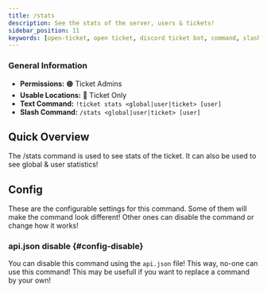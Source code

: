 ```yaml
---
title: /stats
description: See the stats of the server, users & tickets!
sidebar_position: 11
keywords: [open-ticket, open ticket, discord ticket bot, command, slash command, stats]
---
```


### General Information
- **Permissions:** 🟠 Ticket Admins
- **Usable Locations:** 🔴 Ticket Only
- **Text Command:** `!ticket stats <global|user|ticket> [user]`
- **Slash Command:** `/stats <global|user|ticket> [user]`

## Quick Overview
The /stats command is used to see stats of the ticket. It can also be used to see global & user statistics!

<FlexHorizontal mode="left">
<GoodImage src="/img/docs-v3/commands/stats_ticket.png" size="30%"></GoodImage>
<GoodImage src="/img/docs-v3/commands/stats_global.png" size="30%"></GoodImage>
<GoodImage src="/img/docs-v3/commands/stats_user.png" size="30%"></GoodImage>
</FlexHorizontal>

## Config
These are the <InlineLink url="docs/config/main" isdoc="true">configurable settings</InlineLink> for this command.
Some of them will make the command look different!
Other ones can disable the command or change how it works!

### <InlineLink url="docs/config/api" isdoc="true"><LabelText color="red">api.json</LabelText></InlineLink> disable \{#config-disable}
You can disable this command using the `api.json` file! This way, no-one can use this command!
This may be usefull if you want to replace a command by your own!